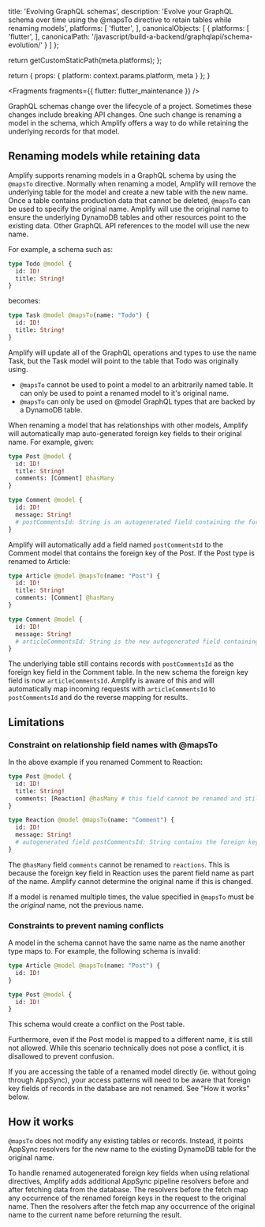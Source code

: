                   
  title: 'Evolving GraphQL schemas',
  description: 'Evolve your GraphQL schema over time using the @mapsTo directive to retain tables while renaming models',
  platforms: [
    'flutter',
  ],
  canonicalObjects: [
    {
      platforms: [
        'flutter',
      ],
      canonicalPath: '/javascript/build-a-backend/graphqlapi/schema-evolution/'
    }
  ]
};

  return getCustomStaticPath(meta.platforms);
};

  return {
    props: {
      platform: context.params.platform,
      meta
    }
  };
}


<Fragments fragments={{ flutter: flutter_maintenance }} />
          

GraphQL schemas change over the lifecycle of a project. Sometimes these changes include breaking API changes. One such change is renaming a model in the schema, which Amplify offers a way to do while retaining the underlying records for that model.

## Renaming models while retaining data

Amplify supports renaming models in a GraphQL schema by using the `@mapsTo` directive. 
Normally when renaming a model, Amplify will remove the underlying table for the model and create a new table with the new name. Once a table contains production data that cannot be deleted, `@mapsTo` can be used to specify the original name. Amplify will use the original name to ensure the underlying DynamoDB tables and other resources point to the existing data.
Other GraphQL API references to the model will use the new name.

For example, a schema such as:
```graphql
type Todo @model {
  id: ID!
  title: String!
}
```
becomes:
```graphql
type Task @model @mapsTo(name: "Todo") {
  id: ID!
  title: String!
}
```
Amplify will update all of the GraphQL operations and types to use the name Task, but the Task model will point to the table that Todo was originally using.

<Callout>

- `@mapsTo` cannot be used to point a model to an arbitrarily named table. It can only be used to point a renamed model to it's original name.
- `@mapsTo` can only be used on @model GraphQL types that are backed by a DynamoDB table.

</Callout>

When renaming a model that has relationships with other models, Amplify will automatically map auto-generated foreign key fields to their original name. For example, given:

```graphql
type Post @model {
  id: ID!
  title: String!
  comments: [Comment] @hasMany
}

type Comment @model {
  id: ID!
  message: String!
  # postCommentsId: String is an autogenerated field containing the foreign key
}
```
Amplify will automatically add a field named `postCommentsId` to the Comment model that contains the foreign key of the Post. If the Post type is renamed to Article:

```graphql
type Article @model @mapsTo(name: "Post") {
  id: ID!
  title: String!
  comments: [Comment] @hasMany
}

type Comment @model {
  id: ID!
  message: String!
  # articleCommentsId: String is the new autogenerated field containing the foreign key
}
```
The underlying table still contains records with `postCommentsId` as the foreign key field in the Comment table. In the new schema the foreign key field is now `articleCommentsId`.
Amplify is aware of this and will automatically map incoming requests with `articleCommentsId` to `postCommentsId` and do the reverse mapping for results.

## Limitations 

### Constraint on relationship field names with @mapsTo

In the above example if you renamed Comment to Reaction:
```graphql
type Post @model {
  id: ID!
  title: String!
  comments: [Reaction] @hasMany # this field cannot be renamed and still access existing relationship data
}

type Reaction @model @mapsTo(name: "Comment") {
  id: ID!
  message: String!
  # autogenerated field postCommentsId: String contains the foreign key
}
```
The `@hasMany` field `comments` cannot be renamed to `reactions`. This is because the foreign key field in Reaction uses the parent field name as part of the name. Amplify cannot determine the original name if this is changed.

If a model is renamed multiple times, the value specified in `@mapsTo` must be the _original_ name, not the previous name.

### Constraints to prevent naming conflicts

A model in the schema cannot have the same name as the name another type maps to. For example, the following schema is invalid:
```graphql
type Article @model @mapsTo(name: "Post") {
  id: ID!
}

type Post @model {
  id: ID!
}
```
This schema would create a conflict on the Post table.

Furthermore, even if the Post model is mapped to a different name, it is still not allowed. While this scenario technically does not pose a conflict, it is disallowed to prevent confusion.

If you are accessing the table of a renamed model directly (ie. without going through AppSync), your access patterns will need to be aware that foreign key fields of records in the database are not renamed. See "How it works" below.

## How it works
`@mapsTo` does not modify any existing tables or records. Instead, it points AppSync resolvers for the new name to the existing DynamoDB table for the original name.

To handle renamed autogenerated foreign key fields when using relational directives, Amplify adds additional AppSync pipeline resolvers before and after fetching data from the database.
The resolvers before the fetch map any occurrence of the renamed foreign keys in the request to the original name. Then the resolvers after the fetch map any occurrence of the original name to the current name before returning the result.

